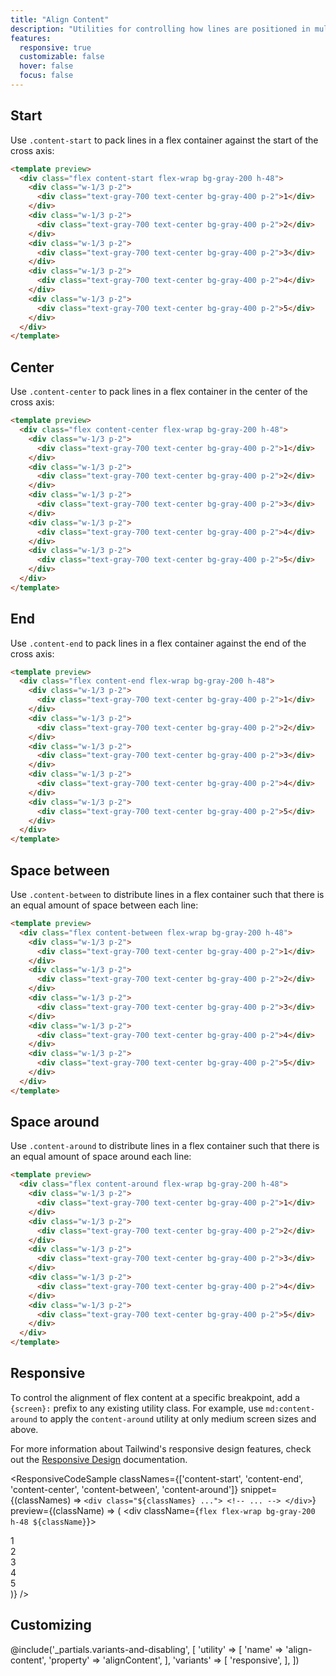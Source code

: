 ```yaml
---
title: "Align Content"
description: "Utilities for controlling how lines are positioned in multi-line flex containers."
features:
  responsive: true
  customizable: false
  hover: false
  focus: false
---
```




## Start

Use `.content-start` to pack lines in a flex container against the start of the cross axis:

```html
<template preview>
  <div class="flex content-start flex-wrap bg-gray-200 h-48">
    <div class="w-1/3 p-2">
      <div class="text-gray-700 text-center bg-gray-400 p-2">1</div>
    </div>
    <div class="w-1/3 p-2">
      <div class="text-gray-700 text-center bg-gray-400 p-2">2</div>
    </div>
    <div class="w-1/3 p-2">
      <div class="text-gray-700 text-center bg-gray-400 p-2">3</div>
    </div>
    <div class="w-1/3 p-2">
      <div class="text-gray-700 text-center bg-gray-400 p-2">4</div>
    </div>
    <div class="w-1/3 p-2">
      <div class="text-gray-700 text-center bg-gray-400 p-2">5</div>
    </div>
  </div>
</template>
```

## Center

Use `.content-center` to pack lines in a flex container in the center of the cross axis:

```html
<template preview>
  <div class="flex content-center flex-wrap bg-gray-200 h-48">
    <div class="w-1/3 p-2">
      <div class="text-gray-700 text-center bg-gray-400 p-2">1</div>
    </div>
    <div class="w-1/3 p-2">
      <div class="text-gray-700 text-center bg-gray-400 p-2">2</div>
    </div>
    <div class="w-1/3 p-2">
      <div class="text-gray-700 text-center bg-gray-400 p-2">3</div>
    </div>
    <div class="w-1/3 p-2">
      <div class="text-gray-700 text-center bg-gray-400 p-2">4</div>
    </div>
    <div class="w-1/3 p-2">
      <div class="text-gray-700 text-center bg-gray-400 p-2">5</div>
    </div>
  </div>
</template>
```

## End

Use `.content-end` to pack lines in a flex container against the end of the cross axis:

```html
<template preview>
  <div class="flex content-end flex-wrap bg-gray-200 h-48">
    <div class="w-1/3 p-2">
      <div class="text-gray-700 text-center bg-gray-400 p-2">1</div>
    </div>
    <div class="w-1/3 p-2">
      <div class="text-gray-700 text-center bg-gray-400 p-2">2</div>
    </div>
    <div class="w-1/3 p-2">
      <div class="text-gray-700 text-center bg-gray-400 p-2">3</div>
    </div>
    <div class="w-1/3 p-2">
      <div class="text-gray-700 text-center bg-gray-400 p-2">4</div>
    </div>
    <div class="w-1/3 p-2">
      <div class="text-gray-700 text-center bg-gray-400 p-2">5</div>
    </div>
  </div>
</template>
```

## Space between

Use `.content-between` to distribute lines in a flex container such that there is an equal amount of space between each line:

```html
<template preview>
  <div class="flex content-between flex-wrap bg-gray-200 h-48">
    <div class="w-1/3 p-2">
      <div class="text-gray-700 text-center bg-gray-400 p-2">1</div>
    </div>
    <div class="w-1/3 p-2">
      <div class="text-gray-700 text-center bg-gray-400 p-2">2</div>
    </div>
    <div class="w-1/3 p-2">
      <div class="text-gray-700 text-center bg-gray-400 p-2">3</div>
    </div>
    <div class="w-1/3 p-2">
      <div class="text-gray-700 text-center bg-gray-400 p-2">4</div>
    </div>
    <div class="w-1/3 p-2">
      <div class="text-gray-700 text-center bg-gray-400 p-2">5</div>
    </div>
  </div>
</template>
```

## Space around

Use `.content-around` to distribute lines in a flex container such that there is an equal amount of space around each line:

```html
<template preview>
  <div class="flex content-around flex-wrap bg-gray-200 h-48">
    <div class="w-1/3 p-2">
      <div class="text-gray-700 text-center bg-gray-400 p-2">1</div>
    </div>
    <div class="w-1/3 p-2">
      <div class="text-gray-700 text-center bg-gray-400 p-2">2</div>
    </div>
    <div class="w-1/3 p-2">
      <div class="text-gray-700 text-center bg-gray-400 p-2">3</div>
    </div>
    <div class="w-1/3 p-2">
      <div class="text-gray-700 text-center bg-gray-400 p-2">4</div>
    </div>
    <div class="w-1/3 p-2">
      <div class="text-gray-700 text-center bg-gray-400 p-2">5</div>
    </div>
  </div>
</template>
```

## Responsive

To control the alignment of flex content at a specific breakpoint, add a `{screen}:` prefix to any existing utility class. For example, use `md:content-around` to apply the `content-around` utility at only medium screen sizes and above.

For more information about Tailwind's responsive design features, check out the [Responsive Design](/docs/responsive-design) documentation.

<ResponsiveCodeSample
  classNames={['content-start', 'content-end', 'content-center', 'content-between', 'content-around']}
  snippet={(classNames) => `
    <div class="${classNames} ...">
      <!-- ... -->
    </div>
  `}
  preview={(className) => (
    <div className={`flex flex-wrap bg-gray-200 h-48 ${className}`}>
      <div className="w-1/3 p-2">
        <div className="text-gray-700 text-center bg-gray-400 p-2">1</div>
      </div>
      <div className="w-1/3 p-2">
        <div className="text-gray-700 text-center bg-gray-400 p-2">2</div>
      </div>
      <div className="w-1/3 p-2">
        <div className="text-gray-700 text-center bg-gray-400 p-2">3</div>
      </div>
      <div className="w-1/3 p-2">
        <div className="text-gray-700 text-center bg-gray-400 p-2">4</div>
      </div>
      <div className="w-1/3 p-2">
        <div className="text-gray-700 text-center bg-gray-400 p-2">5</div>
      </div>
    </div>
  )}
/>

## Customizing

@include('_partials.variants-and-disabling', [
    'utility' => [
        'name' => 'align-content',
        'property' => 'alignContent',
    ],
    'variants' => [
        'responsive',
    ],
])
